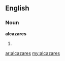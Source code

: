 ==English==

===Noun===
'''alcazares'''

# {{plural of|[[alcazar]]}}

[[ar:alcazares]]
[[my:alcazares]]